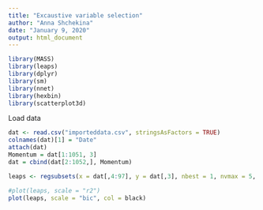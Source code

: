 ```yaml
---
title: "Excaustive variable selection"
author: "Anna Shchekina"
date: "January 9, 2020"
output: html_document
---
```


```r
library(MASS)
library(leaps)
library(dplyr)
library(sm)
library(nnet)
library(hexbin)
library(scatterplot3d)
```

Load data
```r
dat <- read.csv("importeddata.csv", stringsAsFactors = TRUE)
colnames(dat)[1] = "Date"
attach(dat)
Momentum = dat[1:1051, 3]
dat = cbind(dat[2:1052,], Momentum)
```

```r
leaps <- regsubsets(x = dat[,4:97], y = dat[,3], nbest = 1, nvmax = 5, really.big = TRUE)
```

```r
#plot(leaps, scale = "r2")
plot(leaps, scale = "bic", col = black)
```
